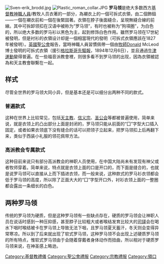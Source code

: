 {{unreferenced|time=2015-03-09T06:15:32+00:00}}
[[File:Sven-erik_brodd.jpg|thumb]]
[[Image:Plastic_roman_collar.JPG|thumb]]
'''罗马领'''是绝大多数西方[[基督教|基督教]][[神職人員|神職人員]]/教牧人员衣著的一部分，為襯衣上的一個可拆式衣領，由二個飾鈕——一個在襯衣前和一個在後緊固著。衣領在脖子後面縫合，呈現無縫合線的前線。其中可拆卸领扣在汉语中被称为“罗马领”，有时也被称为“狗項圈”，为白色的，所以绝大多数的罗马衫以黑色为主，起到修饰白色作用。雖然罗马领在17世紀被發明，但是衬衫的衣領设计却是一個相當現代的發明（可拆式衣領應該在1827年被發明）。[[英國|英國]][[聖公會|聖公會]]報告，當時神職人員習慣佩帶一個由[[牧師|牧師]]Donald McLeod博士發明的可拆式衣領（援引[[格拉斯哥先驅報|格拉斯哥先驅報]]，1894年12月6日），並且通過[[牛津運動|牛津運動]]變得普遍。在一些福音派教會裡，则很多看不到罗马领的出现，因為衣領被認為和天主教會聯繫在一起。

== 样式 ==
尽管全世界的罗马领大同小异，但是基本还是可以细分出两种不同的款式。

=== 普遍款式 ===
这种在世界上比较常见，包括[[天主教|天主教]]、[[信义宗|信义宗]]、[[圣公会|圣公会]]等都被普遍使用，简单来说，就是衣领上的凸出部分上面是封闭的，罗马领只能从前面的“囗”字型大口插入固定，或者如果衣领底下没有缝合的话可以把领子立起来，把罗马领扣上后再翻下来，类似于西装小礼服的领花佩带方法。

=== 高派教会专属款式 ===
这种目前来说只有部分高派教会的神职人员使用，在中国大陆尚未有发现有神父或者牧师穿着。简单来说，特点就是衣领上面的口是开口的，而下面是缝合的，也就是说罗马领可以直接从上而下插进衣领，而一般来说，这种款式的罗马衫衣领都会低于罗马领的高度，所以除了正面大大的“囗”字型开口外，衬衫衣领上面的一整圈都会露出一条细长的白色。

== 两种罗马领 ==
传统的罗马领为硬质，但是这种罗马领有一些缺点存在，硬质的罗马领会让神职人员在说话时感到一种压抑感，甚至脖子比较粗大或者喉结发育比较大的[[司铎|司铎]]会在喝水下咽时喉结被卡在罗马领上导致无法下咽，且罗马领夏天蓄汗，冬天则会变得异常寒凉。所以到了后来就出现了软式罗马领，这种罗马领不会出现上述硬质罗马领的所有特点，惟软式罗马领由于会随着穿戴者身体动作而扭曲，所以相对于硬质罗马领来说，在神圣感上略逊。

[[Category:基督教禮儀|Category:基督教禮儀]]
[[Category:聖公會禮服|Category:聖公會禮服]]
[[Category:宗教禮服|Category:宗教禮服]]
[[Category:領口|Category:領口]]